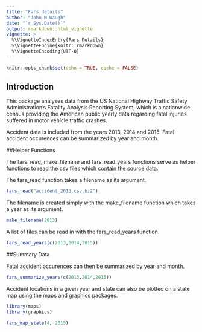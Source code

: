 ```yaml
---
title: "Fars details"
author: "John M Waugh"
date: "`r Sys.Date()`"
output: rmarkdown::html_vignette
vignette: >
  %\VignetteIndexEntry{Fars Details}
  %\VignetteEngine{knitr::rmarkdown}
  %\VignetteEncoding{UTF-8}
---
```


```r
knitr::opts_chunk$set(echo = TRUE, cache = FALSE)
```

## Introduction

This package analyses data from the US National Highway Traffic Safety Administration's Fatality Analysis Reporting System, which is a nationwide census providing the American public yearly data regarding fatal injuries suffered in motor vehicle traffic crashes.

Accident data is included from the years 2013, 2014 and 2015. Fatal accident occurences can be summarized by year and month. 

##Helper Functions

The fars_read, make_filenane and fars_read_years functions serve as helper functions to read the csv files which contain the source data.

The fars_read function takes a filename as its argument.

```r
fars_read("accident_2013.csv.bz2")

```

The filename is created simply with the make_filename function which takes a year as its argument.
```r
make_filename(2013)
```

A list of files can be read in with the fars_read_years function.
```r
fars_read_years(c(2013,2014,2015))
```


##Summary Data

Fatal accident occurences can then be summarized by year and month.
```r
fars_summarize_years(c(2013,2014,2015))
```

Accident locations in a given year and state can also be plotted on a state map using the maps and graphics packages.

```r
library(maps)
library(graphics)
```

```r
fars_map_state(4, 2015)
```

